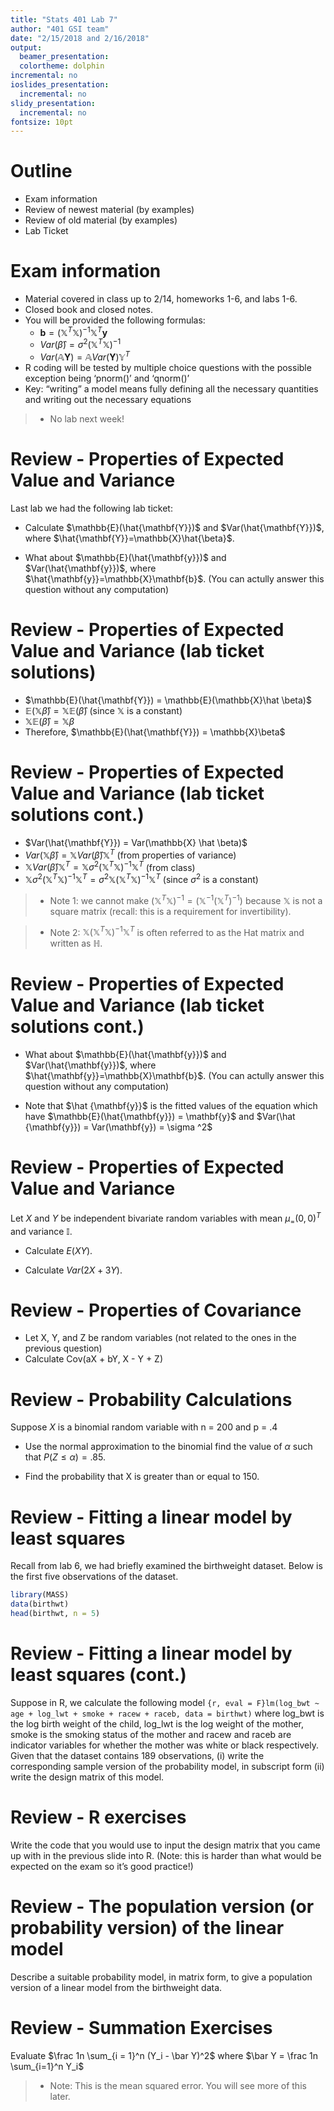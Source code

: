 ```yaml
---
title: "Stats 401 Lab 7"
author: "401 GSI team"
date: "2/15/2018 and 2/16/2018"
output:
  beamer_presentation:
  colortheme: dolphin
incremental: no
ioslides_presentation:
  incremental: no
slidy_presentation:
  incremental: no
fontsize: 10pt
---
```


# Outline

- Exam information
- Review of newest material (by examples)
- Review of old material (by examples)
- Lab Ticket
  
# Exam information

- Material covered in class up to 2/14, homeworks 1-6, and labs 1-6.
- Closed book and closed notes.
- You will be provided the following formulas:
    - $\mathbf{b}= (\mathbb{X}^T\mathbb{X})^{-1}\mathbb{X}^T\mathbf{y}$
    - $Var(\hat \beta) = \sigma^2(\mathbb{X}^T\mathbb{X})^{-1}$
    - $Var(\mathbb{A}\mathbf{Y})= \mathbb{A}Var(\mathbf{Y})\mathbb{Y}^T$
- R coding will be tested by multiple choice questions with the possible exception being 'pnorm()' and 'qnorm()'
- Key: "writing" a model means fully defining all the necessary quantities and writing out the necessary equations

>- No lab next week!

# Review - Properties of Expected Value and Variance

Last lab we had the following lab ticket:

- Calculate $\mathbb{E}(\hat{\mathbf{Y}})$ and $Var(\hat{\mathbf{Y}})$, where $\hat{\mathbf{Y}}=\mathbb{X}\hat{\beta}$.

- What about $\mathbb{E}(\hat{\mathbf{y}})$ and $Var(\hat{\mathbf{y}})$, where $\hat{\mathbf{y}}=\mathbb{X}\mathbf{b}$. (You can actully answer this question without any computation)

# Review - Properties of Expected Value and Variance (lab ticket solutions)

- $\mathbb{E}(\hat{\mathbf{Y}}) = \mathbb{E}(\mathbb{X}\hat \beta)$
- $\mathbb{E}(\mathbb{X}\hat \beta) = \mathbb{X}\mathbb{E}(\hat \beta)$ (since $\mathbb{X}$ is a constant)
- $\mathbb{X}\mathbb{E}(\hat \beta) = \mathbb{X}\beta$
- Therefore, $\mathbb{E}(\hat{\mathbf{Y}}) = \mathbb{X}\beta$

# Review - Properties of Expected Value and Variance (lab ticket solutions cont.)

- $Var(\hat{\mathbf{Y}}) = Var(\mathbb{X} \hat \beta)$
- $Var(\mathbb{X} \hat \beta) = \mathbb{X}Var(\hat \beta)\mathbb{X}^T$ (from properties of variance)
- $\mathbb{X}Var(\hat \beta)\mathbb{X}^T = \mathbb{X}\sigma^2(\mathbb{X}^T\mathbb{X})^{-1}\mathbb{X}^T$ (from class)
- $\mathbb{X}\sigma^2(\mathbb{X}^T\mathbb{X})^{-1}\mathbb{X}^T = \sigma^2\mathbb{X}(\mathbb{X}^T\mathbb{X})^{-1}\mathbb{X}^T$ (since $\sigma^2$ is a constant)

>- Note 1: we cannot make $(\mathbb{X}^T\mathbb{X})^{-1} = (\mathbb{X}^{-1} (\mathbb{X}^{T})^{-1})$ because $\mathbb{X}$ is not a square matrix (recall: this is a requirement for invertibility).

>- Note 2: $\mathbb{X}(\mathbb{X}^T\mathbb{X})^{-1}\mathbb{X}^T$ is often referred to as the Hat matrix and written as $\mathbb{H}$.

# Review - Properties of Expected Value and Variance (lab ticket solutions cont.)

- What about $\mathbb{E}(\hat{\mathbf{y}})$ and $Var(\hat{\mathbf{y}})$, where $\hat{\mathbf{y}}=\mathbb{X}\mathbf{b}$. (You can actully answer this question without any computation)

- Note that $\hat {\mathbf{y}}$ is the fitted values of the equation which have $\mathbb{E}(\hat{\mathbf{y}}) = \mathbf{y}$ and $Var(\hat {\mathbf{y}}) = Var(\mathbf{y}) = \sigma ^2$

# Review - Properties of Expected Value and Variance

Let $X$ and $Y$ be independent bivariate random variables with mean $\mu_ = (0,0)^T$ and variance $\mathbb{I}$.

- Calculate  $E(XY)$.

- Calculate $Var(2X+3Y)$.

# Review - Properties of Covariance

- Let X, Y, and Z be random variables (not related to the ones in the previous question)
- Calculate Cov(aX + bY, X - Y + Z)

# Review - Probability Calculations

Suppose $X$ is a binomial random variable with n = 200 and p = .4

- Use the normal approximation to the binomial find the value of $\alpha$ such that $P(Z \le \alpha) = .85$.

- Find the probability that X is greater than or equal to 150.

# Review - Fitting a linear model by least squares

Recall from lab 6, we had briefly examined the birthweight dataset. Below is the first five observations of the dataset.

```r
library(MASS)
data(birthwt)
head(birthwt, n = 5)
```

# Review - Fitting a linear model by least squares (cont.)

Suppose in R, we calculate the following model `{r, eval = F}lm(log_bwt ~ age + log_lwt + smoke + racew + raceb, data = birthwt)` where log_bwt is the log birth weight of the child, log_lwt is the log weight of the mother, smoke is the smoking status of the mother and racew and raceb are indicator variables for whether the mother was white or black respectively. Given that the dataset contains 189 observations, (i) write the corresponding sample version of the probability model, in subscript form (ii) write the design matrix of this model.

# Review - R exercises

Write the code that you would use to input the design matrix that you came up with in the previous slide into R. (Note: this is harder than what would be expected on the exam so it's good practice!)

# Review - The population version (or probability version) of the linear model

Describe a suitable probability model, in matrix form, to give a population version of a linear model from the birthweight data.

# Review - Summation Exercises

Evaluate $\frac 1n \sum_{i = 1}^n (Y_i - \bar Y)^2$ where $\bar Y = \frac 1n \sum_{i=1}^n Y_i$

>- Note: This is the mean squared error. You will see more of this later.